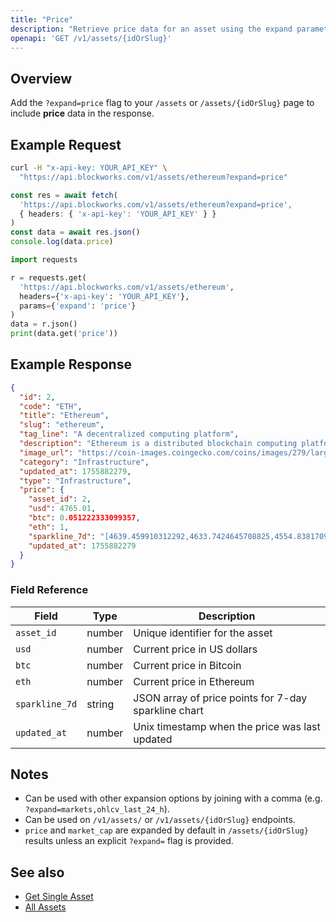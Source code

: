 ```yaml
---
title: "Price"
description: "Retrieve price data for an asset using the expand parameter"
openapi: 'GET /v1/assets/{idOrSlug}'
---
```


## Overview

Add the `?expand=price` flag to your `/assets` or `/assets/{idOrSlug}` page to include **price** data in the response.

## Example Request

<CodeGroup>

```bash cURL
curl -H "x-api-key: YOUR_API_KEY" \
  "https://api.blockworks.com/v1/assets/ethereum?expand=price"
```

```typescript TypeScript
const res = await fetch(
  'https://api.blockworks.com/v1/assets/ethereum?expand=price',
  { headers: { 'x-api-key': 'YOUR_API_KEY' } }
)
const data = await res.json()
console.log(data.price)
```

```python Python
import requests

r = requests.get(
  'https://api.blockworks.com/v1/assets/ethereum',
  headers={'x-api-key': 'YOUR_API_KEY'},
  params={'expand': 'price'}
)
data = r.json()
print(data.get('price'))
```

</CodeGroup>

## Example Response

```json
{
  "id": 2,
  "code": "ETH",
  "title": "Ethereum",
  "slug": "ethereum",
  "tag_line": "A decentralized computing platform",
  "description": "Ethereum is a distributed blockchain computing platform for smart contracts and decentralized applications. Its native token is ether (ETH), which primarily serves as a means of payment for transaction fees and as collateral for borrowing specific ERC-20 tokens within the decentralized finance (DeFi) sector.",
  "image_url": "https://coin-images.coingecko.com/coins/images/279/large/ethereum.png?1696501628",
  "category": "Infrastructure",
  "updated_at": 1755882279,
  "type": "Infrastructure",
  "price": {
    "asset_id": 2,
    "usd": 4765.01,
    "btc": 0.051222333099357,
    "eth": 1,
    "sparkline_7d": "[4639.459910312292,4633.7424645708825,4554.8381709187515,4495.27457472361,4445.927670898998,4415.829282347378,4444.639360765793,4398.416327200253,4386.035919898839,4425.195987288076,4429.387512759475,4484.038379608297,4430.532465017841,4474.621447041862,4489.322103036408,4448.557665954041,4437.237650056369,4454.865585353516,4427.505655482169,4424.581230427647,4457.974429487894,4450.17090556177,4408.254855782439,4408.192105737334,4388.622203435841,4411.922207103838,4398.197957149771,4415.321720059268,4402.30918266725,4411.294936968012,4406.7748565725105,4414.239172906332,4421.106288010189,4432.431740524485,4418.157983574278,4427.9779936676905,4423.427841805725,4417.165406421642,4411.989814369911,4435.914439706703,4454.422209228155,4482.575648159058,4476.502884147134,4461.8791539730055,4470.949341242234,4530.340506274097,4540.224310952337,4560.55754343139,4554.757519948156,4540.418094755189,4537.111670910976,4554.0672683810435,4563.720883287974,4530.230439492318,4529.979455082307,4493.546452783142,4459.252520879271,4476.649368894867,4480.210282883734,4530.179357292165,4485.033789094146,4459.5882776334265,4401.33774918774,4342.449708890175,4320.143571558077,4341.63989960528,4309.278499635083,4253.453671625841,4268.799744597591,4254.842586503113,4294.937691080915,4266.53266038923,4277.686035026836,4343.308886687448,4302.506769313587,4334.550089566177,4346.036044031518,4325.489689418948,4368.541033339547,4372.344745518553,4355.791274883982,4338.808438274305,4356.157029331578,4344.315720750668,4317.2757573282315,4345.627728915809,4295.900339297719,4288.3505536264565,4220.472426904265,4227.445219814358,4234.761347893579,4239.598140095132,4234.140358684951,4258.534261160376,4283.655570161312,4287.017474947467,4306.89780229794,4306.138414662149,4292.479206363202,4200.741955570188,4192.074136734997,4147.946675037544,4185.513896488857,4136.557636095331,4150.5376199983675,4158.69111387679,4150.537934666027,4133.66525923688,4080.647740086776,4107.541781461217,4116.6160388609005,4136.696358714024,4139.60926834396,4170.183548147729,4182.476932316323,4181.31557631135,4190.950558299099,4236.646696712759,4222.761287837913,4227.3404712096435,4200.587604763044,4206.723705002232,4139.006984573057,4217.767397510883,4254.971830891948,4302.4548697326045,4342.094424018613,4306.099448652301,4343.129551827904,4355.770424892453,4356.544706287441,4361.716783581947,4335.095011843836,4320.1980430012945,4333.961726754763,4292.4304098328475,4297.465197334503,4296.585571353684,4313.3986585238445,4298.708337862511,4309.4486339886635,4290.869649543399,4276.708693064774,4291.683586094649,4279.936860223659,4245.421345174224,4266.5729224797005,4271.484138188116,4242.451908736863,4219.881963694916,4241.536824509093,4261.992757097628,4225.847540684238,4248.233004142016,4244.163926928581,4249.305258031314,4224.438592580698,4238.056205858333,4257.145344757436,4290.755690689207,4277.367653632968,4279.657307435543,4289.600459738463,4294.924937363455,4340.875783582629,4332.522512190271,4328.1503321390355,4296.813304664316]",
    "updated_at": 1755882279
  }
}
```

### Field Reference

| Field | Type | Description |
|---|---|---|
| `asset_id` | number | Unique identifier for the asset |
| `usd` | number | Current price in US dollars |
| `btc` | number | Current price in Bitcoin |
| `eth` | number | Current price in Ethereum |
| `sparkline_7d` | string | JSON array of price points for 7-day sparkline chart |
| `updated_at` | number | Unix timestamp when the price was last updated |

## Notes

- Can be used with other expansion options by joining with a comma (e.g. `?expand=markets,ohlcv_last_24_h`).
- Can be used on `/v1/assets/` or `/v1/assets/{idOrSlug}` endpoints.
- `price` and `market_cap` are expanded by default in `/assets/{idOrSlug}` results unless an explicit `?expand=` flag is provided.

## See also

- [Get Single Asset](/api-reference/assets/get-single)
- [All Assets](/api-reference/assets/list)
